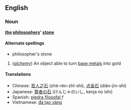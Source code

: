 ==English==
===Noun===
'''[[the]] [[philosopher]]s' [[stone]]'''

====Alternate spellings====
*philosopher's stone

#(''[[alchemy]]'') An object able to turn [[base metal]]s into gold

====Translations====
*Chinese: [[哲人之石]] (zhé-rén-zhī-shí), [[点金石]] (diǎn-jīn-shí)<!-- not sure how to join/seperate pinyin syllables -->
*Japanese: [[賢者の石]] (けんじゃのいし, kenja no ishi)
*Spanish: [[piedra filosofal]] ''f''
*Vietnamese: [[đá tạo vàng]]